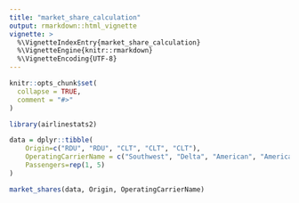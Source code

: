```yaml
---
title: "market_share_calculation"
output: rmarkdown::html_vignette
vignette: >
  %\VignetteIndexEntry{market_share_calculation}
  %\VignetteEngine{knitr::rmarkdown}
  %\VignetteEncoding{UTF-8}
---
```


```r
knitr::opts_chunk$set(
  collapse = TRUE,
  comment = "#>"
)
```

```r
library(airlinestats2)
```

```r
data = dplyr::tibble(
    Origin=c("RDU", "RDU", "CLT", "CLT", "CLT"),
    OperatingCarrierName = c("Southwest", "Delta", "American", "American", "Piedmont"),
    Passengers=rep(1, 5)
)

market_shares(data, Origin, OperatingCarrierName)
```
